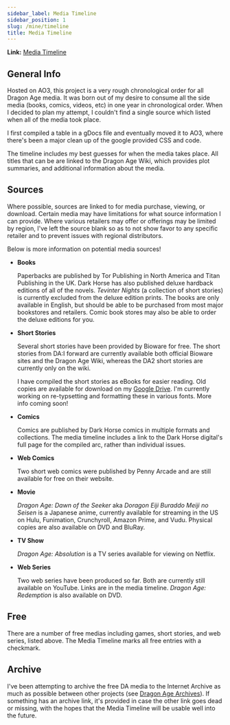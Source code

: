 ```yaml
---
sidebar_label: Media Timeline
sidebar_position: 1
slug: /mine/timeline
title: Media Timeline
---
```


**Link:** [Media Timeline](https://archiveofourown.org/works/26353378)

## General Info

Hosted on AO3, this project is a very rough chronological order for all Dragon
Age media. It was born out of my desire to consume all the side media (books,
comics, videos, etc) in one year in chronological order. When I decided to plan
my attempt, I couldn't find a single source which listed when all of the media
took place.

I first compiled a table in a gDocs file and eventually moved it to AO3, where
there's been a major clean up of the google provided CSS and code.

The timeline includes my best guesses for when the media takes place. All titles
that can be are linked to the Dragon Age Wiki, which provides plot summaries,
and additional information about the media.

## Sources

Where possible, sources are linked to for media purchase, viewing, or download.
Certain media may have limitations for what source information I can provide.
Where various retailers may offer or offerings may be limited by region, I've
left the source blank so as to not show favor to any specific retailer and to
prevent issues with regional distributors.

Below is more information on potential media sources!

- **Books**

  Paperbacks are published by Tor Publishing in North America and Titan
  Publishing in the UK. Dark Horse has also published deluxe hardback editions
  of all of the novels. _Tevinter Nights_ (a collection of short stories) is
  currently excluded from the deluxe edition prints. The books are only
  available in English, but should be able to be purchased from most major
  bookstores and retailers. Comic book stores may also be able to order the
  deluxe editions for you.

- **Short Stories**

  Several short stories have been provided by Bioware for free. The short
  stories from DA:I forward are currently available both official Bioware sites
  and the Dragon Age Wiki, whereas the DA2 short stories are currently only on
  the wiki.

  I have compiled the short stories as eBooks for easier reading. Old copies are
  available for download on my [Google Drive](https://bit.ly/3nBBndu). I'm
  currently working on re-typsetting and formatting these in various fonts. More
  info coming soon!

- **Comics**

  Comics are published by Dark Horse comics in multiple formats and collections.
  The media timeline includes a link to the Dark Horse digital's full page for
  the compiled arc, rather than individual issues.

- **Web Comics**

  Two short web comics were published by Penny Arcade and are still available
  for free on their website.

- **Movie**

  _Dragon Age: Dawn of the Seeker_ aka _Doragon Eiji Buraddo Meiji no Seisen_ is
  a Japanese anime, currently available for streaming in the US on Hulu,
  Funimation, Crunchyroll, Amazon Prime, and Vudu. Physical copies are also
  available on DVD and BluRay.

- **TV Show**

  _Dragon Age: Absolution_ is a TV series available for viewing on Netflix.

- **Web Series**

  Two web series have been produced so far. Both are currently still available
  on YouTube. Links are in the media timeline. _Dragon Age: Redemption_ is also
  available on DVD.

## Free

There are a number of free medias including games, short stories, and web
series, listed above. The Media Timeline marks all free entries with a
checkmark.

## Archive

I've been attempting to archive the free DA media to the Internet Archive as
much as possible between other projects (see
[Dragon Age Archives](/docs/mine/archives)). If something has an archive
link, it's provided in case the other link goes dead or missing, with the hopes
that the Media Timeline will be usable well into the future.
